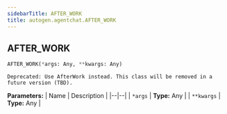 ```yaml
---
sidebarTitle: AFTER_WORK
title: autogen.agentchat.AFTER_WORK
---
```

<h2 id="autogen.agentchat.AFTER_WORK" class="doc doc-heading">
    <code class="doc-symbol doc-symbol-heading doc-symbol-class"></code>
    <span class="doc doc-object-name doc-class-name">AFTER_WORK</span>
</h2>

```python
AFTER_WORK(*args: Any, **kwargs: Any)
```

    Deprecated: Use AfterWork instead. This class will be removed in a future version (TBD).

<b>Parameters:</b>
| Name | Description |
|--|--|
| `*args` | **Type:** Any |
| `**kwargs` | **Type:** Any |